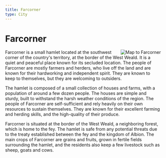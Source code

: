 ```yaml
---
title: Farcorner
type: City
---
```


# Farcorner
<img src={townMap} className="md:w-64 md:ml-4 p-1 border" alt="Map to Farcorner" align="right" />

Farcorner is a small hamlet located at the southwest corner of the country's territory, at the border of the West Weald. It is a quiet and peaceful place known for its secluded location. The people of Farcorner are mostly farmers and herders, who live off the land and are known for their hardworking and independent spirit. They are known to keep to themselves, but they are welcoming to outsiders.

The hamlet is composed of a small collection of houses and farms, with a population of around a few dozen people. The houses are simple and sturdy, built to withstand the harsh weather conditions of the region. The people of Farcorner are self-sufficient and rely heavily on their own resources to sustain themselves. They are known for their excellent farming and herding skills, and the high-quality of their produce.

Farcorner is situated at the border of the West Weald, a neighboring forest, which is home to the fey. The hamlet is safe from any potential threats due to the treaty established between the fey and the kingdom of Albion. The main crops of Farcorner are grains and fruits, grown in fertile fields surrounding the hamlet, and the residents also keep a few livestock such as sheep, goats and cows.
